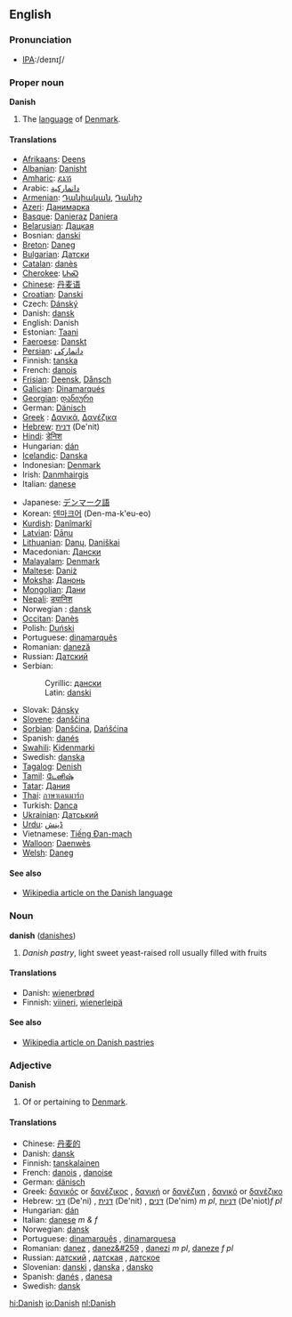 ==English==

===Pronunciation===
*[[w:International Phonetic Alphabet|IPA]]:/deɪnɪʃ/

===Proper noun===
'''Danish'''
# The [[language]] of [[Denmark]].

====Translations====
{{top}}
*[[w:Afrikaans language|Afrikaans]]: [[Deens]]
*[[w:Albanian language|Albanian]]: [[Danisht]]
*[[w:Amharic language|Amharic]]: [[ዴኒሽ]]
*Arabic: [[دانماركية]]
*[[w:Armenian language|Armenian]]: [[Դանիական ]], [[Դանիշ]]
*[[w:Azeri language|Azeri]]: [[Данимарка]]
*[[w:Basque language|Basque]]: [[Danieraz]] [[Daniera]]
*[[Belarusian]]: [[Дацкая]]
*Bosnian: [[danski#Bosnian|danski]] {{m}}
*[[w:Breton language|Breton]]: [[Daneg]]
*[[w:Bulgarian language|Bulgarian]]: [[Датски]]
*[[w:Catalan language|Catalan]]: [[danès]] {{m}}
*[[Cherokee]]: [[ᏓᏂᏍ]]
*[[w:Chinese language|Chinese]]: [[丹麦语]]
*[[Croatian]]: [[Danski]]
*Czech: [[Dánský]]
*Danish: [[dansk]]
*English: Danish
*Estonian: [[Taani]]
*[[Faeroese]]: [[Danskt]]
*[[Persian]]: [[دانماركى]]
*Finnish: [[tanska]]
*French: [[danois]] {{m}}
*[[Frisian]]: [[Deensk]], [[Dånsch]]
*[[w:Galician|Galician]]: [[Dinamarqués]]
*[[Georgian]]: [[დანიური]]
*German: [[Dänisch]] {{n}}
*[[w:Greek language|Greek]]<!-- Please note that this makes sense, so that Greek (Modern) and Greek (Ancient) are both listed under 'G' -->: [[Δανικά]], [[Δανέζικα]]
*[[w:Hebrew language|Hebrew]]: [[דנית]] (De'nit)
*[[Hindi]]: [[डेनिश]] 
*Hungarian: [[dán]]
*[[w:Icelandic language|Icelandic]]: [[Danska]]
*Indonesian: [[Denmark]]
*Irish: [[Danmhairgis]]
*Italian: [[danese]] {{m}}
{{mid}}
*Japanese: [[デンマーク語]]
*Korean: [[덴마크어]] (Den-ma-k'eu-eo)
*[[Kurdish]]: [[Danîmarkî]]
*[[w:Latvian language|Latvian]]: [[Dāņu]]
*[[w:Lithuanian language|Lithuanian]]: [[Danų]], [[Daniškai]]
*Macedonian: [[Дански]]
*[[Malayalam]]: [[Denmark]]
*[[Maltese]]: [[Daniż]]
*[[Moksha]]: [[Данонь]]
*[[Mongolian]]: [[Дани]]
*[[Nepali]]: [[ड्यानिश]]
*Norwegian<!--do not wikify-->: [[dansk]]
*[[w:Occitan language|Occitan]]: [[Danès]]
*Polish: [[Duński]]
*Portuguese: [[dinamarquês]] {{m}}
*Romanian: [[daneză]] {{f}}
*Russian: [[Датский]]
*Serbian:
*:Cyrillic: [[дански#Serbian|дански]] {{m}}
*:Latin: [[danski#Serbian|danski]] {{m}}
*Slovak: [[Dánsky]]
*[[Slovene]]: [[danščina]] {{f}}
*[[Sorbian]]: [[Danšćina]], [[Dańšćina]]
*Spanish: [[danés]] {{m}}
*[[w:Swahili language|Swahili]]: [[Kidenmarki]]
*Swedish: [[danska]]
*[[w:Tagalog language|Tagalog]]: [[Denish]]
*[[Tamil]]: [[டேனிஷ்]]
*[[w:Tatar language|Tatar]]: [[Дания]]
*[[w:Thai language|Thai]]: [[ภาษาเดนมาร์ก]]
*Turkish: [[Danca]]
*[[w:Ukrainian language|Ukrainian]]: [[Датський]]
*[[w:Urdu language|Urdu]]: [[ڈينش]]
*Vietnamese: [[Tiếng Đan-mạch]]
*[[w:Walloon language|Walloon]]: [[Daenwès]]
*[[w:Welsh language|Welsh]]: [[Daneg]]
{{bottom}}

====See also====
{{interwiktionary|code=da}}
*[[w:en:Danish language|Wikipedia article on the Danish language]]

===Noun===
'''danish''' ([[danishes]])
# ''Danish pastry'', light sweet yeast-raised roll usually filled with fruits

====Translations====
*Danish: [[wienerbrød]]
*Finnish: [[viineri]], [[wienerleipä]]

====See also====
*[[w:en:Danish pastry|Wikipedia article on Danish pastries]]

===Adjective===
'''Danish'''
# Of or pertaining to [[Denmark]].

====Translations====
*Chinese: [[丹麦的]]
*Danish: [[dansk]]
*Finnish: [[tanskalainen]]
*French: [[danois]] {{m}}, [[danoise]] {{f}}
*German: [[dänisch]]
*Greek: [[δανικός]] or [[δανέζικος]] {{m}}, [[δανική]] or [[δανέζικη]] {{f}}, [[δανικό]] or [[δανέζικο]] {{n}}
*Hebrew: [[דני]] (De'ni) {{m}}, [[דנית]] (De'nit) {{f}}, [[דנים]] (De'nim) ''m pl'', [[דניות]] (De'niot)''f pl''
*Hungarian: [[dán]]
*Italian: [[danese]] ''m &amp; f'' 
*Norwegian: [[dansk]]
*Portuguese: [[dinamarquês]] {{m}}, [[dinamarquesa]] {{f}}
*Romanian: [[danez]] {{m}}, [[danez&#259]] {{f}}, [[danezi]] ''m pl'', [[daneze]] ''f pl''
*Russian: [[датский]] {{m}}, [[датская]] {{f}}, [[датское]] {{n}}
*Slovenian: [[danski]] {{m}}, [[danska]] {{f}}, [[dansko]] {{n}}
*Spanish: [[danés]] {{m}}, [[danesa]] {{f}}
*Swedish: [[dansk]]

[[hi:Danish]]
[[io:Danish]]
[[nl:Danish]]